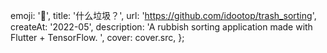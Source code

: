 
  emoji: '🚮',
  title: '什么垃圾？',
  url: 'https://github.com/idootop/trash_sorting',
  createAt: '2022-05',
  description: 'A rubbish sorting application made with Flutter + TensorFlow. ',
  cover: cover.src,
};
